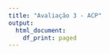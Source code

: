 ```yaml
---
title: "Avaliação 3 - ACP"
output:
  html_document:
    df_print: paged
---
```


<br>
<br>



<br>
<br>